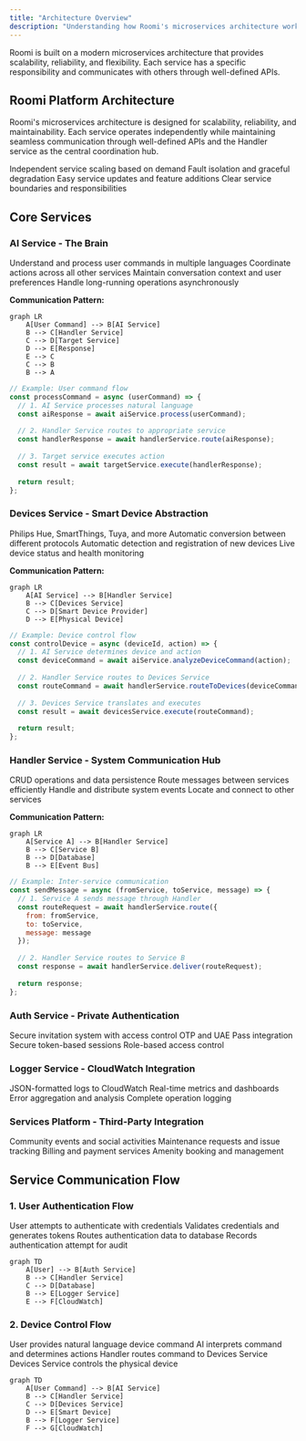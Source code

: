 ```yaml
---
title: "Architecture Overview"
description: "Understanding how Roomi's microservices architecture works together"
---
```


<Check>
  Roomi is built on a modern microservices architecture that provides scalability, reliability, and flexibility. Each service has a specific responsibility and communicates with others through well-defined APIs.
</Check>

## Roomi Platform Architecture

Roomi's microservices architecture is designed for scalability, reliability, and maintainability. Each service operates independently while maintaining seamless communication through well-defined APIs and the Handler service as the central coordination hub.

<CardGroup cols={2}>
  <Card
    title="Scalability"
    href="#scalability"
    icon="trending-up"
  >
    Independent service scaling based on demand
  </Card>
  <Card
    title="Reliability"
    href="#reliability"
    icon="shield"
  >
    Fault isolation and graceful degradation
  </Card>
  <Card
    title="Flexibility"
    href="#flexibility"
    icon="settings"
  >
    Easy service updates and feature additions
  </Card>
  <Card
    title="Maintainability"
    href="#maintainability"
    icon="wrench"
  >
    Clear service boundaries and responsibilities
  </Card>
</CardGroup>

## Core Services

### AI Service - The Brain

<CardGroup cols={2}>
  <Card title="Natural Language Processing" icon="message-circle">
    Understand and process user commands in multiple languages
  </Card>
  <Card title="Service Orchestration" icon="network">
    Coordinate actions across all other services
  </Card>
  <Card title="Context Management" icon="brain">
    Maintain conversation context and user preferences
  </Card>
  <Card title="Background Tasks" icon="clock">
    Handle long-running operations asynchronously
  </Card>
</CardGroup>

**Communication Pattern:**
<CodeGroup>

```mermaid
graph LR
    A[User Command] --> B[AI Service]
    B --> C[Handler Service]
    C --> D[Target Service]
    D --> E[Response]
    E --> C
    C --> B
    B --> A
```

```javascript
// Example: User command flow
const processCommand = async (userCommand) => {
  // 1. AI Service processes natural language
  const aiResponse = await aiService.process(userCommand);
  
  // 2. Handler Service routes to appropriate service
  const handlerResponse = await handlerService.route(aiResponse);
  
  // 3. Target service executes action
  const result = await targetService.execute(handlerResponse);
  
  return result;
};
```

</CodeGroup>

### Devices Service - Smart Device Abstraction

<CardGroup cols={2}>
  <Card title="Multi-Provider Support" icon="layers">
    Philips Hue, SmartThings, Tuya, and more
  </Card>
  <Card title="Protocol Translation" icon="refresh-cw">
    Automatic conversion between different protocols
  </Card>
  <Card title="Device Discovery" icon="search">
    Automatic detection and registration of new devices
  </Card>
  <Card title="Real-time Monitoring" icon="activity">
    Live device status and health monitoring
  </Card>
</CardGroup>

**Communication Pattern:**
<CodeGroup>

```mermaid
graph LR
    A[AI Service] --> B[Handler Service]
    B --> C[Devices Service]
    C --> D[Smart Device Provider]
    D --> E[Physical Device]
```

```javascript
// Example: Device control flow
const controlDevice = async (deviceId, action) => {
  // 1. AI Service determines device and action
  const deviceCommand = await aiService.analyzeDeviceCommand(action);
  
  // 2. Handler Service routes to Devices Service
  const routeCommand = await handlerService.routeToDevices(deviceCommand);
  
  // 3. Devices Service translates and executes
  const result = await devicesService.execute(routeCommand);
  
  return result;
};
```

</CodeGroup>

### Handler Service - System Communication Hub

<CardGroup cols={2}>
  <Card title="Database Operations" icon="database">
    CRUD operations and data persistence
  </Card>
  <Card title="Message Routing" icon="send">
    Route messages between services efficiently
  </Card>
  <Card title="Event Management" icon="zap">
    Handle and distribute system events
  </Card>
  <Card title="Service Discovery" icon="compass">
    Locate and connect to other services
  </Card>
</CardGroup>

**Communication Pattern:**
<CodeGroup>

```mermaid
graph LR
    A[Service A] --> B[Handler Service]
    B --> C[Service B]
    B --> D[Database]
    B --> E[Event Bus]
```

```javascript
// Example: Inter-service communication
const sendMessage = async (fromService, toService, message) => {
  // 1. Service A sends message through Handler
  const routeRequest = await handlerService.route({
    from: fromService,
    to: toService,
    message: message
  });
  
  // 2. Handler Service routes to Service B
  const response = await handlerService.deliver(routeRequest);
  
  return response;
};
```

</CodeGroup>

### Auth Service - Private Authentication

<CardGroup cols={2}>
  <Card title="Invite-Only Registration" icon="mail">
    Secure invitation system with access control
  </Card>
  <Card title="Multi-Factor Authentication" icon="shield">
    OTP and UAE Pass integration
  </Card>
  <Card title="Session Management" icon="key">
    Secure token-based sessions
  </Card>
  <Card title="Permission System" icon="lock">
    Role-based access control
  </Card>
</CardGroup>

### Logger Service - CloudWatch Integration

<CardGroup cols={2}>
  <Card title="Structured Logging" icon="file-text">
    JSON-formatted logs to CloudWatch
  </Card>
  <Card title="Performance Monitoring" icon="activity">
    Real-time metrics and dashboards
  </Card>
  <Card title="Error Tracking" icon="alert-triangle">
    Error aggregation and analysis
  </Card>
  <Card title="Audit Trail" icon="shield">
    Complete operation logging
  </Card>
</CardGroup>

### Services Platform - Third-Party Integration

<CardGroup cols={2}>
  <Card title="Events Management" icon="calendar">
    Community events and social activities
  </Card>
  <Card title="Complaints System" icon="message-square">
    Maintenance requests and issue tracking
  </Card>
  <Card title="Payment Processing" icon="credit-card">
    Billing and payment services
  </Card>
  <Card title="Facility Booking" icon="building">
    Amenity booking and management
  </Card>
</CardGroup>

## Service Communication Flow

### 1. User Authentication Flow

<Steps>
  <Step title="User Request">
    User attempts to authenticate with credentials
  </Step>
  <Step title="Auth Service">
    Validates credentials and generates tokens
  </Step>
  <Step title="Handler Service">
    Routes authentication data to database
  </Step>
  <Step title="Logger Service">
    Records authentication attempt for audit
  </Step>
</Steps>

<CodeGroup>

```mermaid
graph TD
    A[User] --> B[Auth Service]
    B --> C[Handler Service]
    C --> D[Database]
    B --> E[Logger Service]
    E --> F[CloudWatch]
```

</CodeGroup>

### 2. Device Control Flow

<Steps>
  <Step title="User Command">
    User provides natural language device command
  </Step>
  <Step title="AI Processing">
    AI interprets command and determines actions
  </Step>
  <Step title="Handler Routing">
    Handler routes command to Devices Service
  </Step>
  <Step title="Device Execution">
    Devices Service controls the physical device
  </Step>
</Steps>

<CodeGroup>

```mermaid
graph TD
    A[User Command] --> B[AI Service]
    B --> C[Handler Service]
    C --> D[Devices Service]
    D --> E[Smart Device]
    B --> F[Logger Service]
    F --> G[CloudWatch]
```

</CodeGroup>
